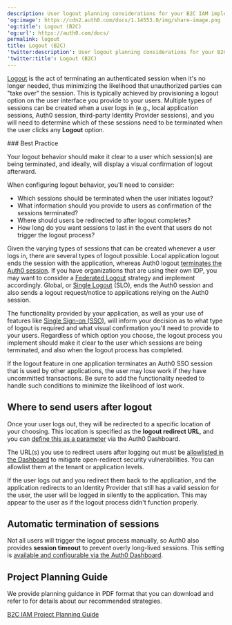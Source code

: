 ```yaml
---
description: User logout planning considerations for your B2C IAM implementation.
'og:image': https://cdn2.auth0.com/docs/1.14553.0/img/share-image.png
'og:title': Logout (B2C)
'og:url': https://auth0.com/docs/
permalink: logout
title: Logout (B2C)
'twitter:description': User logout planning considerations for your B2C IAM implementation.
'twitter:title': Logout (B2C)
---
```

[Logout](/docs/authenticate/login/logout) is the act of terminating an authenticated session when it's no longer needed, thus minimizing the likelihood that unauthorized parties can "take over" the session. This is typically achieved by provisioning a logout option on the user interface you provide to your users. Multiple types of sessions can be created when a user logs in (e.g., local application sessions, Auth0 session, third-party <Tooltip tip="Identity Provider (IdP): Service that stores and manages digital identities." cta="View Glossary" href="/docs/glossary?term=Identity+Provider">Identity Provider</Tooltip> sessions), and you will need to determine which of these sessions need to be terminated when the user clicks any **Logout** option.

<Info>
### Best Practice

Your logout behavior should make it clear to a user which session(s) are being terminated, and ideally, will display a visual confirmation of logout afterward.
</Info>

When configuring logout behavior, you'll need to consider:

* Which sessions should be terminated when the user initiates logout?
* What information should you provide to users as confirmation of the sessions terminated?
* Where should users be redirected to after logout completes?
* How long do you want sessions to last in the event that users do not trigger the logout process?

Given the varying types of sessions that can be created whenever a user logs in, there are several types of logout possible. Local application logout ends the session with the application, whereas Auth0 logout [terminates the Auth0 session](/docs/authenticate/login/logout/log-users-out-of-auth0). If you have organizations that are using their own IDP, you may want to consider a [Federated Logout](/docs/get-started/architecture-scenarios/business-to-consumer/logout#federated-logout) strategy and implement accordingly. Global, or [Single Logout](/docs/authenticate/login/logout/log-users-out-of-applications) (SLO), ends the Auth0 session and also sends a logout request/notice to applications relying on the Auth0 session.

The functionality provided by your application, as well as your use of features like [Single Sign-on (SSO)](/docs/authenticate/single-sign-on), will inform your decision as to what type of logout is required and what visual confirmation you'll need to provide to your users. Regardless of which option you choose, the logout process you implement should make it clear to the user which sessions are being terminated, and also when the logout process has completed.

<Warning>

If the logout feature in one application terminates an Auth0 SSO session that is used by other applications, the user may lose work if they have uncommitted transactions. Be sure to add the functionality needed to handle such conditions to minimize the likelihood of lost work.

</Warning>

## Where to send users after logout

Once your user logs out, they will be redirected to a specific location of your choosing. This location is specified as the **logout redirect URL**, and you can [define this as a parameter](/docs/authenticate/login/logout/redirect-users-after-logout) via the <Tooltip tip="Auth0 Dashboard: Auth0's main product to configure your services." cta="View Glossary" href="/docs/glossary?term=Auth0+Dashboard">Auth0 Dashboard</Tooltip>.

The URL(s) you use to redirect users after logging out must be [allowlisted in the Dashboard](/docs/authenticate/login/logout#redirect-users-after-logout) to mitigate open-redirect security vulnerabilities. You can allowlist them at the tenant or application levels.

<Callout icon="file-lines" color="#0EA5E9" iconType="regular">

If the user logs out and you redirect them back to the application, and the application redirects to an Identity Provider that still has a valid session for the user, the user will be logged in silently to the application. This may appear to the user as if the logout process didn't function properly.

</Callout>

## Automatic termination of sessions

Not all users will trigger the logout process manually, so Auth0 also provides **session timeout** to prevent overly long-lived sessions. This setting is [available and configurable via the Auth0 Dashboard](/docs/get-started/tenant-settings#login-session-management).

## Project Planning Guide

We provide planning guidance in PDF format that you can download and refer to for details about our recommended strategies.

[B2C IAM Project Planning Guide](https://assets.ctfassets.net/cdy7uua7fh8z/3er1aEQ7Ul0q3c9leJWczR/b1f18b4c16abb7e78b01e4eb2b52bb8e/B2C_Project_Planning.pdf)